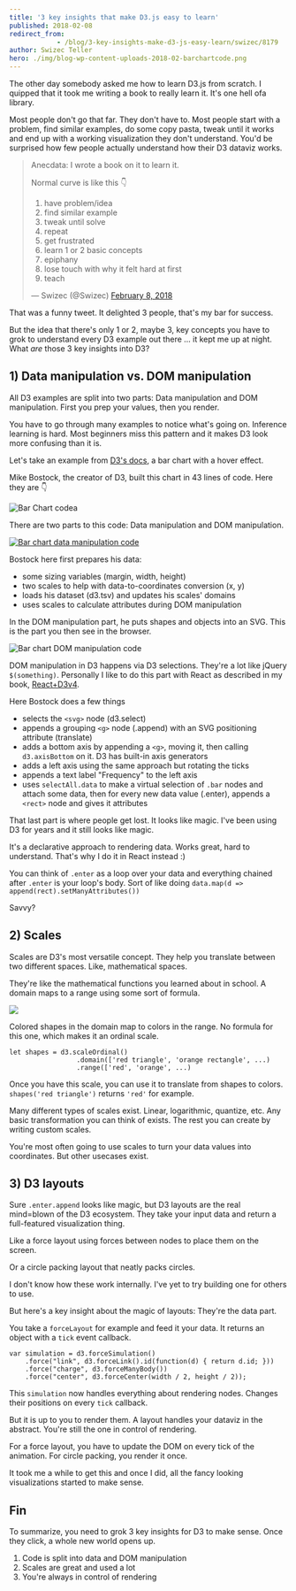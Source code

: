 ```yaml
---
title: '3 key insights that make D3.js easy to learn'
published: 2018-02-08
redirect_from: 
            - /blog/3-key-insights-make-d3-js-easy-learn/swizec/8179
author: Swizec Teller
hero: ./img/blog-wp-content-uploads-2018-02-barchartcode.png
---
```

The other day somebody asked me how to learn D3.js from scratch. I quipped that it took me writing a book to really learn it. It's one hell ofa library.



Most people don't go that far. They don't have to. Most people start with a problem, find similar examples, do some copy pasta, tweak until it works and end up with a working visualization they don't understand. You'd be surprised how few people actually understand how their D3 dataviz works.



> Anecdata: I wrote a book on it to learn it.  
>   
> Normal curve is like this 👇  
>   
> 1) have problem/idea  
> 2) find similar example  
> 3) tweak until solve  
> 4) repeat  
> 5) get frustrated  
> 6) learn 1 or 2 basic concepts  
> 7) epiphany  
> 8) lose touch with why it felt hard at first  
> 9) teach
>
> — Swizec (@Swizec) [February 8, 2018](https://twitter.com/Swizec/status/961448920600604672?ref_src=twsrc%5Etfw)



That was a funny tweet. It delighted 3 people, that's my bar for success.



But the idea that there's only 1 or 2, maybe 3, key concepts you have to grok to understand every D3 example out there ... it kept me up at night. What _are_ those 3 key insights into D3?



## 1) Data manipulation vs. DOM manipulation



All D3 examples are split into two parts: Data manipulation and DOM manipulation. First you prep your values, then you render.



You have to go through many examples to notice what's going on. Inference learning is hard. Most beginners miss this pattern and it makes D3 look more confusing than it is.



Let's take an example from [D3's docs](https://github.com/d3/d3/wiki/Gallery), a bar chart with a hover effect.





Mike Bostock, the creator of D3, built this chart in 43 lines of code. Here they are 👇



![Bar Chart codea](./img/blog-wp-content-uploads-2018-02-barchartcode.png)



There are two parts to this code: Data manipulation and DOM manipulation.



[![Bar chart data manipulation code](./img/blog-wp-content-uploads-2018-02-barchartcode-data.png)](Bar)



Bostock here first prepares his data:



- some sizing variables (margin, width, height)
- two scales to help with data-to-coordinates conversion (x, y)
- loads his dataset (d3.tsv) and updates his scales' domains
- uses scales to calculate attributes during DOM manipulation



In the DOM manipulation part, he puts shapes and objects into an SVG. This is the part you then see in the browser.



![Bar chart DOM manipulation code](./img/blog-wp-content-uploads-2018-02-barchart-dom.png)



DOM manipulation in D3 happens via D3 selections. They're a lot like jQuery `$(something)`. Personally I like to do this part with React as described in my book, [React+D3v4](https://swizec.com/reactd3js).



Here Bostock does a few things



- selects the `<svg>` node (d3.select)
- appends a grouping `<g>` node (.append) with an SVG positioning attribute (translate)
- adds a bottom axis by appending a `<g>`, moving it, then calling `d3.axisBottom` on it. D3 has built-in axis generators
- adds a left axis using the same approach but rotating the ticks
- appends a text label "Frequency" to the left axis
- uses `selectAll.data` to make a virtual selection of `.bar` nodes and attach some data, then for every new data value (.enter), appends a `<rect>` node and gives it attributes



That last part is where people get lost. It looks like magic. I've been using D3 for years and it still looks like magic.



It's a declarative approach to rendering data. Works great, hard to understand. That's why I do it in React instead :)



You can think of `.enter` as a loop over your data and everything chained after `.enter` is your loop's body. Sort of like doing `data.map(d => append(rect).setManyAttributes())`



Savvy?



## 2) Scales



Scales are D3's most versatile concept. They help you translate between two different spaces. Like, mathematical spaces.



They're like the mathematical functions you learned about in school. A domain maps to a range using some sort of formula.



![](./img/wikipedia-commons-thumb-d-df-Function_color_example_3.svg-440px-Function_color_example_3.svg.png)



Colored shapes in the domain map to colors in the range. No formula for this one, which makes it an ordinal scale.



```
let shapes = d3.scaleOrdinal()
                 .domain(['red triangle', 'orange rectangle', ...)
                 .range(['red', 'orange', ...)
```



Once you have this scale, you can use it to translate from shapes to colors. `shapes('red triangle')` returns `'red'` for example.



Many different types of scales exist. Linear, logarithmic, quantize, etc. Any basic transformation you can think of exists. The rest you can create by writing custom scales.



You're most often going to use scales to turn your data values into coordinates. But other usecases exist.



## 3) D3 layouts



Sure `.enter.append` looks like magic, but D3 layouts are the real mind=blown of the D3 ecosystem. They take your input data and return a full-featured visualization thing.



Like a force layout using forces between nodes to place them on the screen.





Or a circle packing layout that neatly packs circles.





I don't know how these work internally. I've yet to try building one for others to use.



But here's a key insight about the magic of layouts: They're the data part.



You take a `forceLayout` for example and feed it your data. It returns an object with a `tick` event callback.



```
var simulation = d3.forceSimulation()
    .force("link", d3.forceLink().id(function(d) { return d.id; }))
    .force("charge", d3.forceManyBody())
    .force("center", d3.forceCenter(width / 2, height / 2));
```



This `simulation` now handles everything about rendering nodes. Changes their positions on every `tick` callback.



But it is up to you to render them. A layout handles your dataviz in the abstract. You're still the one in control of rendering.



For a force layout, you have to update the DOM on every tick of the animation. For circle packing, you render it once.



It took me a while to get this and once I did, all the fancy looking visualizations started to make sense.



## Fin



To summarize, you need to grok 3 key insights for D3 to make sense. Once they click, a whole new world opens up.



1. Code is split into data and DOM manipulation
2. Scales are great and used a lot
3. You're always in control of rendering